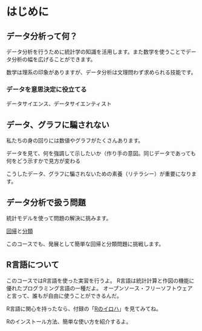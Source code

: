 # はじめに

## データ分析って何？

データ分析を行うために統計学の知識を活用します。また数学を使うことでデータ分析の幅を広げることができます。

数学は理系の印象がありますが、データ分析は文理問わず求められる技能です。

### データを意思決定に役立てる

データサイエンス、データサイエンティスト

## データ、グラフに騙されない

私たちの身の回りには数値やグラフがたくさんあります。


データを見て、何を強調して示したいか（作り手の意図。同じデータであっても何をどう示すかで見方が変わる

こうしたデータ、グラフに騙されないための素養（リテラシー）が重要になります。

<!-- https://en.wikipedia.org/wiki/Rabbit–duck_illusion -->

## データ分析で扱う問題

統計モデルを使って問題の解決に挑みます。

[回帰](regression.qmd)と[分類](classification.qmd)

このコースでも、発展として簡単な回帰と分類問題に挑戦します。

::: {.callout-note}

## R言語について

このコースではR言語を使った実習を行うよ。
R言語は統計計算と作図の機能に優れたプログラミング言語の一種だよ。
オープンソース・フリーソフトウェアと言って、誰もが自由に使うことができるんだ。

R言語に関心を持ったなら、付録の「[Rのイロハ](r_intro.qmd)」を見てみてね。

Rのインストール方法、簡単な使い方を紹介するよ。

:::

<!-- Pythonについても一言 -->
